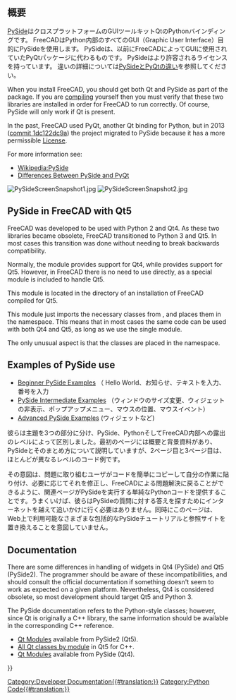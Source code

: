 <languages/>

{{Docnav/ja
|[[Pivy/ja|Pivy]]
|[[Interface_creation/ja|ユーザーインタフェースの作成]]
}}

{{TOCright}}

<span id="Introduction"></span>
== 概要 ==

<div class="mw-translate-fuzzy">
[http://en.wikipedia.org/wiki/PySide PySide]はクロスプラットフォームのGUIツールキットQtのPythonバインディングです。 FreeCADはPython内部のすべてのGUI（Graphic User Interface）目的にPySideを使用します。 PySideは、以前にFreeCADによってGUIに使用されていたPyQtパッケージに代わるものです。 PySideはより許容されるライセンスを持っています。 違いの詳細については[http://qt-project.org/wiki/Differences_Between_PySide_and_PyQt PySideとPyQtの違い]を参照してください。
</div>

When you install FreeCAD, you should get both Qt and PySide as part of the package. If you are [[Compiling|compiling]] yourself then you must verify that these two libraries are installed in order for FreeCAD to run correctly. Of course, PySide will only work if Qt is present.

In the past, FreeCAD used PyQt, another Qt binding for Python, but in 2013 ([https://github.com/FreeCAD/FreeCAD/commit/1dc122dc9a commit 1dc122dc9a]) the project migrated to PySide because it has a more permissible [[License|License]].

For more information see:
* [https://en.wikipedia.org/wiki/PySide Wikipedia:PySide]
* [https://wiki.qt.io/Differences_Between_PySide_and_PyQt Differences Between PySide and PyQt]

[[File:PySideScreenSnapshot1.jpg]] [[File:PySideScreenSnapshot2.jpg]]
{{Caption|Examples created with PySide. Left: a simple dialog. Right: a more complex dialog with graphs.}}

==PySide in FreeCAD with Qt5==

FreeCAD was developed to be used with Python 2 and Qt4. As these two libraries became obsolete, FreeCAD transitioned to Python 3 and Qt5. In most cases this transition was done without needing to break backwards compatibility.

Normally, the {{incode|PySide}} module provides support for Qt4, while {{incode|PySide2}} provides support for Qt5. However, in FreeCAD there is no need to use {{incode|PySide2}} directly, as a special {{incode|PySide}} module is included to handle Qt5.

This {{incode|PySide}} module is located in the {{incode|Ext/}} directory of an installation of FreeCAD compiled for Qt5.
{{Code|code=
/usr/share/freecad/Ext/PySide
}}

This module just imports the necessary classes from {{incode|PySide2}}, and places them in the {{incode|PySide}} namespace. This means that in most cases the same code can be used with both Qt4 and Qt5, as long as we use the single {{incode|PySide}} module.
{{Code|code=
PySide2.QtCore -> PySide.QtCore
PySide2.QtGui -> PySide.QtGui
PySide2.QtSvg -> PySide.QtSvg
PySide2.QtUiTools -> PySide.QtUiTools
}}

The only unusual aspect is that the {{incode|PySide2.QtWidgets}} classes are placed in the {{incode|PySide.QtGui}} namespace.
{{Code|code=
PySide2.QtWidgets.QCheckBox -> PySide.QtGui.QCheckBox
}}
{{Top}}
==Examples of PySide use==

<div class="mw-translate-fuzzy">
* [[PySide_Beginner_Examples|Beginner PySide Examples]] （ Hello World、お知らせ、テキストを入力、番号を入力 
* [[PySide_Intermediate_Examples|PySide Intermediate Examples]] （ウィンドウのサイズ変更、ウィジェットの非表示、ポップアップメニュー、マウスの位置、マウスイベント）
* [[PySide_Advanced_Examples|Advanced PySide Examples]] (ウィジェットなど)
</div>

<div class="mw-translate-fuzzy">
彼らは主題を3つの部分に分け、PySide、PythonそしてFreeCAD内部への露出のレベルによって区別しました。最初のページには概要と背景資料があり、PySideとそのまとめ方について説明していますが、2ページ目と3ページ目は、ほとんどが異なるレベルのコード例です。
</div>

<div class="mw-translate-fuzzy">
その意図は、問題に取り組むユーザがコードを簡単にコピーして自分の作業に貼り付け、必要に応じてそれを修正し、FreeCADによる問題解決に戻ることができるように、関連ページがPySideを実行する単純なPythonコードを提供することです。うまくいけば、彼らはPySideの質問に対する答えを探すためにインターネットを越えて追いかけに行く必要はありません。同時にこのページは、Web上で利用可能なさまざまな包括的なPySideチュートリアルと参照サイトを置き換えることを意図していません。
</div>
{{Top}}
==Documentation==

There are some differences in handling of widgets in Qt4 (PySide) and Qt5 (PySide2). The programmer should be aware of these incompatibilities, and should consult the official documentation if something doesn't seem to work as expected on a given platform. Nevertheless, Qt4 is considered obsolete, so most development should target Qt5 and Python 3.

The PySide documentation refers to the Python-style classes; however, since Qt is originally a C++ library, the same information should be available in the corresponding C++ reference.
* [https://doc.qt.io/qtforpython/modules.html Qt Modules] available from PySide2 (Qt5).
* [https://doc.qt.io/qt-5/modules-cpp.html All Qt classes by module] in Qt5 for C++.
* [https://deptinfo-ensip.univ-poitiers.fr/ENS/pyside-docs/index.html Qt Modules] available from PySide (Qt4).
{{Top}}

<div class="mw-translate-fuzzy">
{{docnav|Pivy|Scripted objects}}
</div>

{{Powerdocnavi{{#translation:}}}}
[[Category:Developer Documentation{{#translation:}}]]
[[Category:Python Code{{#translation:}}]]